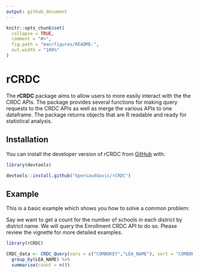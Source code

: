 ```yaml
---
output: github_document
---
```


<!-- README.md is generated from README.Rmd. Please edit that file -->

```r
knitr::opts_chunk$set(
  collapse = TRUE,
  comment = "#>",
  fig.path = "man/figures/README-",
  out.width = "100%"
)
```
# rCRDC

The **rCRDC** package aims to allow users to more easily interact with the the CRDC APIs. The package provides several functions for making query requests to the CRDC APIs as well as merge the various APIs to one dataframe. The package returns objects that are R readable and ready for statistical analysis. 

## Installation

You can install the developer version of rCRDC from [GitHub](https://github.com/kpersauddavis/rCRDC) with:

``` r
library(devtools)

devtools::install.github("kpersauddavis/rCRDC")
```

## Example

This is a basic example which shows you how to solve a common problem:

Say we want to get a count for the number of schools in each district by district name. We will query the Enrollment CRDC API to do so. Please review the vignette for more detailed examples.

```r
library(rCRDC)

CRDC_data <- CRDC_Query(vars = c("COMBOKEY","LEA_NAME"), sort = "COMBOKEY") %>%
  group_by(LEA_NAME) %>%
  summarise(count = n())
```
